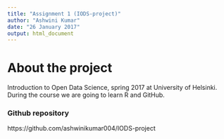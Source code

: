 ```yaml
---
title: "Assignment 1 (IODS-project)"
author: "Ashwini Kumar" 
date: "26 January 2017"
output: html_document
---
```


# About the project

Introduction to Open Data Science, spring 2017 at University of Helsinki. During the course we are going to learn R and GitHub. 


### Github repository 

https://github.com/ashwinikumar004/IODS-project



